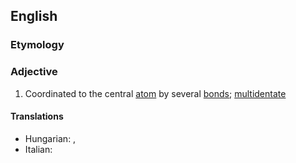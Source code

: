 ==English==

===Etymology===
{{prefix|en|poly|dentate}}

===Adjective===
{{en-adj}}

# {{lb|en|chemistry|of a ligand}} Coordinated to the central [[atom]] by several [[bond]]s; [[multidentate]]

====Translations====
{{trans-top|multidentate}}
* Hungarian: {{t|hu|több kötéssel kapcsolódó}}, {{t|hu|többfogú}}
* Italian: {{t|it|polidentato}}
{{trans-mid}}
{{trans-bottom}}